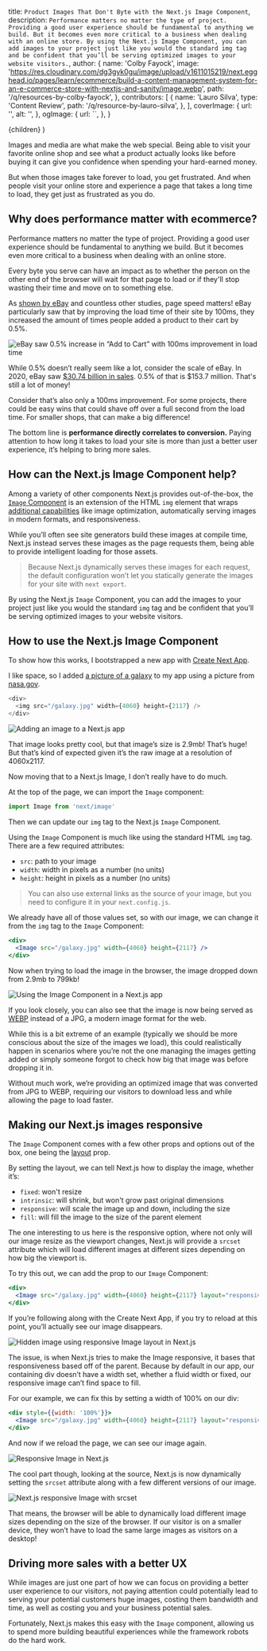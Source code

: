   title: `Product Images That Don't Byte with the Next.js Image Component`,
  description: `Performance matters no matter the type of project. Providing a good user experience should be fundamental to anything we build. But it becomes even more critical to a business when dealing with an online store. By using the Next.js Image Component, you can add images to your project just like you would the standard img tag and be confident that you’ll be serving optimized images to your website visitors.`,
  author: {
    name: 'Colby Fayock',
    image:
      'https://res.cloudinary.com/dg3gyk0gu/image/upload/v1611015219/next.egghead.io/pages/learn/ecommerce/build-a-content-management-system-for-an-e-commerce-store-with-nextjs-and-sanity/image.webp',
    path: '/q/resources-by-colby-fayock',
  },
  contributors: [
    {
      name: 'Lauro Silva',
      type: 'Content Review',
      path: '/q/resource-by-lauro-silva',
    },
  ],
  coverImage: {
    url: '',
    alt: '',
  },
  ogImage: {
    url: ``,
  },
}

  <UltimateGuide meta={meta}>{children}</UltimateGuide>
)

Images and media are what make the web special. Being able to visit your favorite online shop and see what a product actually looks like before buying it can give you confidence when spending your hard-earned money.

But when those images take forever to load, you get frustrated. And when people visit your online store and experience a page that takes a long time to load, they get just as frustrated as you do.

## Why does performance matter with ecommerce?

Performance matters no matter the type of project. Providing a good user experience should be fundamental to anything we build. But it becomes even more critical to a business when dealing with an online store.

Every byte you serve can have an impact as to whether the person on the other end of the browser will wait for that page to load or if they'll stop wasting their time and move on to something else.

As [shown by eBay](https://web.dev/shopping-for-speed-on-ebay/) and countless other studies, page speed matters! eBay particularly saw that by improving the load time of their site by 100ms, they increased the amount of times people added a product to their cart by 0.5%.

![eBay saw 0.5% increase in “Add to Cart” with 100ms improvement in load time](https://res.cloudinary.com/dg3gyk0gu/image/upload/v1613003854/egghead-next-ebombs/product-images-that-dont-byte-with-the-next-js-image-component/1-100ms-improvement_2x.png)

While 0.5% doesn’t really seem like a lot, consider the scale of eBay. In 2020, eBay saw [$30.74 billion in sales](https://www.digitalcommerce360.com/article/ebays-sales/#:~:text=The%20gross%20value%20of%20goods,%2430.74%20billion%20the%20year%20prior.). 0.5% of that is $153.7 million. That's still a lot of money!

Consider that’s also only a 100ms improvement. For some projects, there could be easy wins that could shave off over a full second from the load time. For smaller shops, that can make a big difference!

The bottom line is **performance directly correlates to conversion.** Paying attention to how long it takes to load your site is more than just a better user experience, it’s helping to bring more sales.

## How can the Next.js Image Component help?

Among a variety of other components Next.js provides out-of-the-box, the [`Image` Component](https://nextjs.org/docs/api-reference/next/image) is an extension of the HTML `img` element that wraps [additional capabilities](https://nextjs.org/docs/basic-features/image-optimization) like image optimization, automatically serving images in modern formats, and responsiveness.

While you’ll often see site generators build these images at compile time, Next.js instead serves these images as the page requests them, being able to provide intelligent loading for those assets.

> Because Next.js dynamically serves these images for each request, the default configuration won’t let you statically generate the images for your site with `next export`.

By using the Next.js `Image` Component, you can add the images to your project just like you would the standard `img` tag and be confident that you’ll be serving optimized images to your website visitors.

## How to use the Next.js Image Component

To show how this works, I bootstrapped a new app with [Create Next App](https://nextjs.org/docs/api-reference/create-next-app).

I like space, so I added [a picture of a galaxy](https://www.nasa.gov/image-feature/goddard/2017/hubble-displays-a-dwarf-spiral-galaxy/) to my app using a picture from [nasa.gov](https://www.nasa.gov).

```js
<div>
  <img src="/galaxy.jpg" width={4060} height={2117} />
</div>
```

![Adding an image to a Next.js app](https://res.cloudinary.com/dg3gyk0gu/image/upload/v1613003855/egghead-next-ebombs/product-images-that-dont-byte-with-the-next-js-image-component/2-nextjs-image_2x.jpg)

That image looks pretty cool, but that image’s size is 2.9mb! That’s huge! But that’s kind of expected given it’s the raw image at a resolution of 4060x2117.

Now moving that to a Next.js Image, I don’t really have to do much.

At the top of the page, we can import the `Image` component:

```jsx
import Image from 'next/image'
```

Then we can update our `img` tag to the Next.js `Image` Component.

Using the `Image` Component is much like using the standard HTML `img` tag. There are a few required attributes:

- `src`: path to your image
- `width`: width in pixels as a number (no units)
- `height`: height in pixels as a number (no units)

> You can also use external links as the source of your image, but you need to configure it in your `next.config.js`.

We already have all of those values set, so with our image, we can change it from the `img` tag to the `Image` Component:

```jsx
<div>
  <Image src="/galaxy.jpg" width={4060} height={2117} />
</div>
```

Now when trying to load the image in the browser, the image dropped down from 2.9mb to 799kb!

![Using the Image Component in a Next.js app](https://res.cloudinary.com/dg3gyk0gu/image/upload/v1613003855/egghead-next-ebombs/product-images-that-dont-byte-with-the-next-js-image-component/3-image-component_2x.jpg)

If you look closely, you can also see that the image is now being served as [WEBP](https://developers.google.com/speed/webp) instead of a JPG, a modern image format for the web.

While this is a bit extreme of an example (typically we should be more conscious about the size of the images we load), this could realistically happen in scenarios where you’re not the one managing the images getting added or simply someone forgot to check how big that image was before dropping it in.

Without much work, we’re providing an optimized image that was converted from JPG to WEBP, requiring our visitors to download less and while allowing the page to load faster.

## Making our Next.js images responsive

The `Image` Component comes with a few other props and options out of the box, one being the [layout](https://nextjs.org/docs/api-reference/next/image#layout) prop.

By setting the layout, we can tell Next.js how to display the image, whether it’s:

- `fixed`: won't resize
- `intrinsic`: will shrink, but won't grow past original dimensions
- `responsive`: will scale the image up and down, including the size
- `fill`: will fill the image to the size of the parent element

The one interesting to us here is the responsive option, where not only will our image resize as the viewport changes, Next.js will provide a `srcset` attribute which will load different images at different sizes depending on how big the viewport is.

To try this out, we can add the prop to our `Image` Component:

```jsx
<div>
  <Image src="/galaxy.jpg" width={4060} height={2117} layout="responsive" />
</div>
```

If you’re following along with the Create Next App, if you try to reload at this point, you’ll actually see our image disappears.

![Hidden image using responsive Image layout in Next.js](https://res.cloudinary.com/dg3gyk0gu/image/upload/v1613003855/egghead-next-ebombs/product-images-that-dont-byte-with-the-next-js-image-component/4-hidden-image_2x.jpg)

The issue, is when Next.js tries to make the Image responsive, it bases that responsiveness based off of the parent. Because by default in our app, our containing div doesn’t have a width set, whether a fluid width or fixed, our responsive image can’t find space to fill.

For our example, we can fix this by setting a width of 100% on our div:

```jsx
<div style={{width: '100%'}}>
  <Image src="/galaxy.jpg" width={4060} height={2117} layout="responsive" />
</div>
```

And now if we reload the page, we can see our image again.

![Responsive Image in Next.js](https://res.cloudinary.com/dg3gyk0gu/image/upload/v1613003855/egghead-next-ebombs/product-images-that-dont-byte-with-the-next-js-image-component/5-responsive-image_2x.jpg)

The cool part though, looking at the source, Next.js is now dynamically setting the `srcset` attribute along with a few different versions of our image.

![Next.js responsive Image with srcset](https://res.cloudinary.com/dg3gyk0gu/image/upload/v1613003855/egghead-next-ebombs/product-images-that-dont-byte-with-the-next-js-image-component/6-Image-with-srcset_2x.jpg)

That means, the browser will be able to dynamically load different image sizes depending on the size of the browser. If our visitor is on a smaller device, they won’t have to load the same large images as visitors on a desktop!

## Driving more sales with a better UX

While images are just one part of how we can focus on providing a better user experience to our visitors, not paying attention could potentially lead to serving your potential customers huge images, costing them bandwidth and time, as well as costing you and your business potential sales.

Fortunately, Next.js makes this easy with the `Image` component, allowing us to spend more building beautiful experiences while the framework robots do the hard work.
